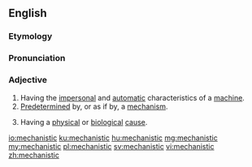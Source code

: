 ==English==

===Etymology===
{{suffix|mechanism|alt1=mechan(ism)|istic|lang=en}}

===Pronunciation===
{{rfp|en}}

===Adjective===
{{en-adj}}

# Having the [[impersonal]] and [[automatic]] characteristics of a [[machine]].
# [[predetermined|Predetermined]] by, or as if by, a [[mechanism]].
# {{lb|en|philosophy}} Having a [[physical]] or [[biological]] [[cause]].

[[io:mechanistic]]
[[ku:mechanistic]]
[[hu:mechanistic]]
[[mg:mechanistic]]
[[my:mechanistic]]
[[pl:mechanistic]]
[[sv:mechanistic]]
[[vi:mechanistic]]
[[zh:mechanistic]]